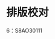 # 排版校对

\questiontitle{典型题目}6：S8AO30111

\begin{itshape}

\begin{wrapfigure}{r}{0.4\textwidth}
  \begin{center}
    \includegraphics[width=0.35\textwidth]{sc_S8AO30111.png}
  \end{center}
\end{wrapfigure}

30．图6是人类一对染色体的遗传图解，对于图解的描述正确的是……………………（ \qquad ）

A．子代1是男性

B．卵细胞中含有两条X染色体

C．精子中同时含有X和Y染色体

D．子代的男女性别比例为 \textbf{\small{1:1}}
\end{itshape}
